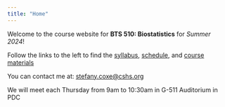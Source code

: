 ```yaml
---
title: "Home"
---
```


Welcome to the course website for **BTS 510: Biostatistics** for *Summer 2024*!

Follow the links to the left to find the [syllabus](syllabus.qmd), [schedule](schedule.qmd), and [course materials](/materials/index.qmd)

You can contact me at: [stefany.coxe@cshs.org](mailto:stefany.coxe@cshs.org)

We will meet each Thursday from 9am to 10:30am in G-511 Auditorium in PDC

<!-- This website was last updated `r format(Sys.time(), '%B %d, %Y')` -->